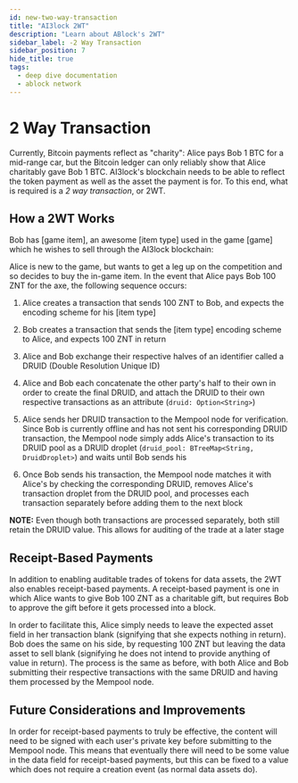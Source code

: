 ```yaml
---
id: new-two-way-transaction
title: "AI3lock 2WT"
description: "Learn about ABlock's 2WT"
sidebar_label: -2 Way Transaction
sidebar_position: 7
hide_title: true
tags:
  - deep dive documentation
  - ablock network
---
```


# 2 Way Transaction

Currently, Bitcoin payments reflect as "charity": Alice pays Bob 1 BTC for a mid-range car, but the Bitcoin ledger can only reliably show that Alice charitably gave Bob 1 BTC. AI3lock's blockchain needs to be able to reflect the token payment as well as the asset the payment is for. To this end, what is required is a *2 way transaction*, or 2WT. 

## How a 2WT Works

Bob has [game item], an awesome [item type] used in the game [game] which he wishes to sell through the AI3lock blockchain:

Alice is new to the game, but wants to get a leg up on the competition and so decides to buy the in-game item. In the event that Alice pays Bob 100 ZNT for the axe, the following sequence occurs:

1. Alice creates a transaction that sends 100 ZNT to Bob, and expects the encoding scheme for his [item type]

2. Bob creates a transaction that sends the [item type] encoding scheme to Alice, and expects 100 ZNT in return

3. Alice and Bob exchange their respective halves of an identifier called a DRUID (Double Resolution Unique ID)

4. Alice and Bob each concatenate the other party's half to their own in order to create the final DRUID, and attach the DRUID to their own respective transactions as an attribute (`druid: Option<String>`)

5. Alice sends her DRUID transaction to the Mempool node for verification. Since Bob is currently offline and has not sent his corresponding DRUID transaction, the Mempool node simply adds Alice's transaction to its DRUID pool as a DRUID droplet (`druid_pool: BTreeMap<String, DruidDroplet>`) and waits until Bob sends his

6. Once Bob sends his transaction, the Mempool node matches it with Alice's by checking the corresponding DRUID, removes Alice's transaction droplet from the DRUID pool, and processes each transaction separately before adding them to the next block

**NOTE:** Even though both transactions are processed separately, both still retain the DRUID value. This allows for auditing of the trade at a later stage

## Receipt-Based Payments

In addition to enabling auditable trades of tokens for data assets, the 2WT also enables receipt-based payments. A receipt-based payment is one in which Alice wants to give Bob 100 ZNT as a charitable gift, but requires Bob to approve the gift before it gets processed into a block.

In order to facilitate this, Alice simply needs to leave the expected asset field in her transaction blank (signifying that she expects nothing in return). Bob does the same on his side, by requesting 100 ZNT but leaving the data asset to sell blank (signifying he does not intend to provide anything of value in return). The process is the same as before, with both Alice and Bob submitting their respective transactions with the same DRUID and having them processed by the Mempool node.

## Future Considerations and Improvements

In order for receipt-based payments to truly be effective, the content will need to be signed with each user's private key before submitting to the Mempool node. This means that eventually there will need to be some value in the data field for receipt-based payments, but this can be fixed to a value which does not require a creation event (as normal data assets do).
